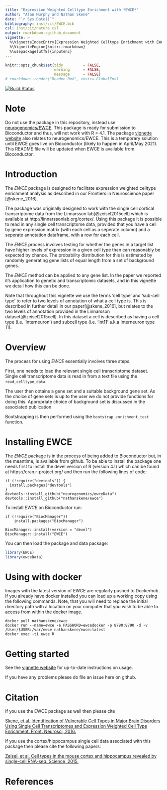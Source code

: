 ```yaml
---
title: "Expression Weighted Celltype Enrichment with *EWCE*"
author: "Alan Murphy and Nathan Skene"
date: "`r Sys.Date()`"
bibliography: inst/cit/EWCE.bib
csl: inst/cit/nature.csl
output: rmarkdown::github_document
vignette: >
  %\VignetteIndexEntry{Expression Weighted Celltype Enrichment with EWCE}
  %\VignetteEngine{knitr::rmarkdown}
  %\usepackage[utf8]{inputenc}    
---
```


<!-- Readme.md is generated from Readme.Rmd. Please edit that file -->

```r
knitr::opts_chunk$set(tidy         = FALSE,
                      warning      = FALSE,
                      message      = FALSE)
# rmarkdown::render("Readme.Rmd", envir=.GlobalEnv)
```

<!-- badges: start -->
[![Build Status](https://travis-ci.org/NathanSkene/EWCE.svg?branch=master)](https://travis-ci.org/NathanSkene/EWCE)
<!-- badges: end -->

# Note
Do not use the package in this repository, instead use [neurogenomics/EWCE](https://github.com/neurogenomics/EWCE). This package is ready for submission to Bioconductor and thus, will not work with R < 4.1. The package [vignette website](https://nathanskene.github.io/EWCE/articles/EWCE.html) also relates to neurogenomics/EWCE. This is a temporary solution until EWCE goes live on Bioconductor (likely to happen in April/May 2021). This README file will be updated when EWCE is available from Bioconductor.

# Introduction

The *EWCE* package is designed to facilitate expression weighted celltype enrichment analysis as described in our Frontiers in Neuroscience paper [@skene_2016].

The package was originally designed to work with the single cell cortical transcriptome data from the Linnarsson lab[@zeisel2015cell] which is available at http://linnarssonlab.org/cortex/. Using this package it is possible to read in any single cell transcriptome data, provided that you have a cell by gene expression matrix (with each cell as a seperate column) and a seperate annotation dataframe, with a row for each cell.

The *EWCE* process involves testing for whether the genes in a target list have higher levels of expression in a given cell type than can reasonably be expected by chance. The probability distribution for this is estimated by randomly generating gene lists of equal length from a set of background genes.

The *EWCE* method can be applied to any gene list. In the paper we reported it's application to genetic and transcriptomic datasets, and in this vignette we detail how this can be done. 

Note that throughout this vignette we use the terms 'cell type' and 'sub-cell type' to refer to two levels of annotation of what a cell type is. This is described in further detail in our paper[@skene_2016], but relates to the two levels of annotation provided in the Linnarsson dataset[@zeisel2015cell]. In this dataset a cell is described as having a cell type (i.e. 'Interneuron') and subcell type (i.e. 'Int11' a.k.a Interneuron type 11).

# Overview

The process for using *EWCE* essentially involves three steps.

First, one needs to load the relevant single cell transcriptome dataset. Single cell transcriptome data is read in from a text file using the `read_celltype_data`.

The user then obtains a gene set and a suitable background gene set. As the choice of gene sets is up to the user we do not provide functions for doing this. Appropriate choice of background set is discussed in the associated
publication.

Bootstrapping is then performed using the `bootstrap_enrichment_test` function.

# Installing EWCE

The *EWCE* package is in the process of being added to Bioconductor but, in the meantime, is available from github. To be able to install the package one needs first to install the devel version of R (version 4.1) which can be found at https://cran.r-project.org/ and then run the following lines of code:

```
if (!require("devtools")) {
  install.packages("devtools")
}
devtools::install_github("neurogenomics/ewceData")
devtools::install_github("nathanskene/ewce")
```
To install *EWCE* on Bioconductor run:

```
if (!require("BiocManager"))
    install.packages("BiocManager")

BiocManager::install(version = "devel")
BiocManager::install("EWCE")

```


You can then load the package and data package:

```r
library(EWCE)
library(ewceData)
```

# Using with docker

Images with the latest version of EWCE are regularly pushed to Dockerhub. If you already have docker installed you can load up a working copy using the following commands. Note, that you will need to replace the initial directory path with a location on your computer that you wish to be able to access from within the docker image.

```
docker pull nathanskene/ewce
docker run --name=ewce -e PASSWORD=ewcedocker -p 8790:8790 -d -v /User/$USER:/var/ewce nathanskene/ewce:latest
docker exec -ti ewce R
```

# Getting started

See the [vignette website](https://nathanskene.github.io/EWCE/articles/EWCE.html) for up-to-date instructions on usage. 

If you have any problems please do file an issue here on github.

# Citation

If you use the EWCE package as well then please cite

[Skene, et al. Identification of Vulnerable Cell Types in Major Brain Disorders Using Single Cell Transcriptomes and Expression Weighted Cell Type Enrichment.
Front. Neurosci, 2016.](https://www.frontiersin.org/articles/10.3389/fnins.2016.00016/full)

If you use the cortex/hippocampus single cell data associated with this package then please cite the following papers:

[Zeisel, et al. Cell types in the mouse cortex and hippocampus revealed by single-cell RNA-seq.
Science, 2015.](http://www.sciencemag.org/content/early/2015/02/18/science.aaa1934.abstract)


# References

